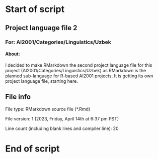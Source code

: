 # Start of script

## Project language file 2

### For: AI2001/Categories/Linguistics/Uzbek

#### About:

I decided to make RMarkdown the second project language file for this project (AI2001/Categories/Linguistics/Uzbek) as RMarkdown is the planned sub-language for R-based AI2001 projects. It is getting its own project language file, starting here.

## File info

File type: RMarkdown source file (*.Rmd)

File version: 1 (2023, Friday, April 14th at 6:37 pm PST)

Line count (including blank lines and compiler line): 20

# End of script
